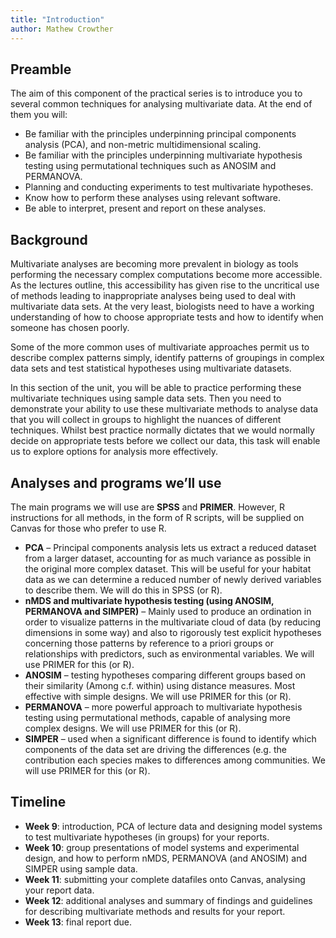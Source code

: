 ```yaml
---
title: "Introduction"
author: Mathew Crowther
---
```


## Preamble
The aim of this component of the practical series is to introduce you to several common techniques for analysing multivariate data. At the end of them you will:

- Be familiar with the principles underpinning principal components analysis (PCA), and non-metric multidimensional scaling.
- Be familiar with the principles underpinning multivariate hypothesis testing using permutational techniques such as ANOSIM and PERMANOVA.
- Planning and conducting experiments to test multivariate hypotheses.
- Know how to perform these analyses using relevant software.
- Be able to interpret, present and report on these analyses. 

## Background 

Multivariate analyses are becoming more prevalent in biology as tools performing the necessary complex computations become more accessible. As the lectures outline, this accessibility has given rise to the uncritical use of methods leading to inappropriate analyses being used to deal with multivariate data sets. At the very least, biologists need to have a working understanding of how to choose appropriate tests and how to identify when someone has chosen poorly.

Some of the more common uses of multivariate approaches permit us to describe complex patterns simply, identify patterns of groupings in complex data sets and test statistical hypotheses using multivariate datasets. 

In this section of the unit, you will be able to practice performing these multivariate techniques using sample data sets. Then you need to demonstrate your ability to use these multivariate methods to analyse data that you will collect in groups to highlight the nuances of different techniques. Whilst best practice normally dictates that we would normally decide on appropriate tests before we collect our data, this task will enable us to explore options for analysis more effectively. 

## Analyses and programs we’ll use
The main programs we will use are **SPSS** and **PRIMER**. However, R instructions for all methods, in the form of R scripts, will be supplied on Canvas for those who prefer to use R.

- **PCA** -- Principal components analysis lets us extract a reduced dataset from a larger dataset, accounting for as much variance as possible in the original more complex dataset. This will be useful for your habitat data as we can determine a reduced number of newly derived variables to describe them. We will do this in SPSS (or R). 
- **nMDS and multivariate hypothesis testing (using ANOSIM, PERMANOVA and SIMPER)** -- Mainly used to produce an ordination in order to visualize patterns in the multivariate cloud of data (by reducing dimensions in some way) and also to rigorously test explicit hypotheses concerning those patterns by reference to a priori groups or relationships with predictors, such as environmental variables. We will use PRIMER for this (or R).
- **ANOSIM** -- testing hypotheses comparing different groups based on their similarity (Among c.f. within) using distance measures. Most effective with simple designs. We will use PRIMER for this (or R).
- **PERMANOVA** -- more powerful approach to multivariate hypothesis testing using permutational methods, capable of analysing more complex designs. We will use PRIMER for this (or R).
- **SIMPER** --  used when a significant difference is found to identify which components of the data set are driving the differences (e.g. the contribution each species makes to differences among communities. We will use PRIMER for this (or R).

## Timeline

- **Week 9**: introduction, PCA of lecture data and designing model systems to test multivariate hypotheses (in groups) for your reports. 
- **Week 10**: group presentations of model systems and experimental design, and how to perform nMDS, PERMANOVA (and ANOSIM) and SIMPER using sample data.
- **Week 11**: submitting your complete datafiles onto Canvas, analysing your report data.
- **Week 12**: additional analyses and summary of findings and guidelines for describing multivariate methods and results for your report.
- **Week 13**: final report due.
